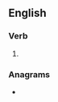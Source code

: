 ==English==

===Verb===
{{head|en|verb form}}

# {{en-third-person singular of|gibe}}

===Anagrams===
* {{anagrams|en|Geibs}}